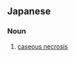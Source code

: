 ==Japanese==
{{ja-kanjitab|かん|らく|え|し|yomi=o}}

===Noun===
{{ja-noun|かんらくえし}}

# {{lb|ja|pathology|sort=かんらくえし}} [[caseous necrosis]]
